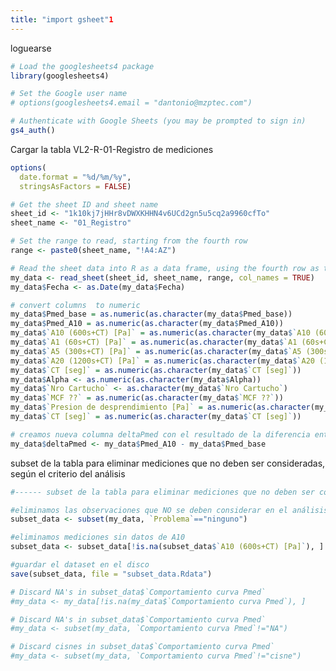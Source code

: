 ```yaml
---
title: "import gsheet"1
---
```


loguearse
```r
# Load the googlesheets4 package
library(googlesheets4)

# Set the Google user name
# options(googlesheets4.email = "dantonio@mzptec.com")

# Authenticate with Google Sheets (you may be prompted to sign in)
gs4_auth()

```

Cargar la tabla VL2-R-01-Registro de mediciones
```r
options(
  date.format = "%d/%m/%y",
  stringsAsFactors = FALSE)

# Get the sheet ID and sheet name
sheet_id <- "1k10kj7jHHr8vDWXKHHN4v6UCd2gn5u5cq2a9960cfTo"
sheet_name <- "01_Registro"

# Set the range to read, starting from the fourth row
range <- paste0(sheet_name, "!A4:AZ")

# Read the sheet data into R as a data frame, using the fourth row as the column names
my_data <- read_sheet(sheet_id, sheet_name, range, col_names = TRUE)
my_data$Fecha <- as.Date(my_data$Fecha)

# convert columns  to numeric
my_data$Pmed_base = as.numeric(as.character(my_data$Pmed_base))
my_data$Pmed_A10 = as.numeric(as.character(my_data$Pmed_A10))
my_data$`A10 (600s+CT) [Pa]` = as.numeric(as.character(my_data$`A10 (600s+CT) [Pa]`))
my_data$`A1 (60s+CT) [Pa]` = as.numeric(as.character(my_data$`A1 (60s+CT) [Pa]`))
my_data$`A5 (300s+CT) [Pa]` = as.numeric(as.character(my_data$`A5 (300s+CT) [Pa]`))
my_data$`A20 (1200s+CT) [Pa]` = as.numeric(as.character(my_data$`A20 (1200s+CT) [Pa]`))
my_data$`CT [seg]` = as.numeric(as.character(my_data$`CT [seg]`))
my_data$Alpha <- as.numeric(as.character(my_data$Alpha))
my_data$`Nro Cartucho` <- as.character(my_data$`Nro Cartucho`)
my_data$`MCF ??` = as.numeric(as.character(my_data$`MCF ??`))
my_data$`Presion de desprendimiento [Pa]` = as.numeric(as.character(my_data$`Presion de desprendimiento [Pa]`))
my_data$`CT [seg]` = as.numeric(as.character(my_data$`CT [seg]`))

# creamos nueva columna deltaPmed con el resultado de la diferencia entre dos columnas
my_data$deltaPmed <- my_data$Pmed_A10 - my_data$Pmed_base

```

subset de la tabla para eliminar mediciones que no deben ser consideradas, según el criterio del análisis
```r
#------ subset de la tabla para eliminar mediciones que no deben ser consideradas, según el criterio del análisis

#eliminamos las observaciones que NO se deben considerar en el análisis
subset_data <- subset(my_data, `Problema`=="ninguno")

#eliminamos mediciones sin datos de A10
subset_data <- subset_data[!is.na(subset_data$`A10 (600s+CT) [Pa]`), ]

#guardar el dataset en el disco
save(subset_data, file = "subset_data.Rdata")

# Discard NA's in subset_data$`Comportamiento curva Pmed`
#my_data <- my_data[!is.na(my_data$`Comportamiento curva Pmed`), ]

# Discard NA's in subset_data$`Comportamiento curva Pmed`
#my_data <- subset(my_data, `Comportamiento curva Pmed`!="NA")

# Discard cisnes in subset_data$`Comportamiento curva Pmed`
#my_data <- subset(my_data, `Comportamiento curva Pmed`!="cisne")
```

